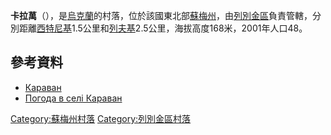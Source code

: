 {{coord|50|36|23|N|34|42|40|E|scale:100000_region:UA|display=title}}

'''卡拉萬'''（{{lang-uk|Караван}}），是[[烏克蘭|烏克蘭]]的村落，位於該國東北部[[蘇梅州|蘇梅州]]，由[[列別金區|列別金區]]負責管轄，分別距離[[西特尼基_(列別金區)|西特尼基]]1.5公里和[[列夫基|列夫基]]2.5公里，海拔高度168米，2001年人口48。

==參考資料==
*[http://w1.c1.rada.gov.ua/pls/z7502/A005?rdat1=02.02.2010&rf7571=29317 Караван]{{dead link|date=2017年11月 |bot=InternetArchiveBot |fix-attempted=yes }}
* [http://weather.in.ua/ua/symskaja/10117 Погода в селі Караван] {{Wayback|url=http://weather.in.ua/ua/symskaja/10117 |date=20200923233314 }}

{{DEFAULTSORT:Караван}}
[[Category:蘇梅州村落|Category:蘇梅州村落]]
[[Category:列別金區村落|Category:列別金區村落]]


{{Sumy-geo-stub}}